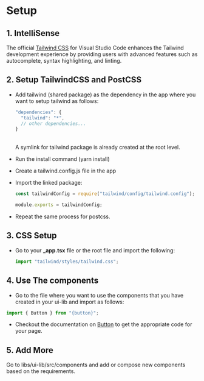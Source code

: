 
<Meta title='Using GenesisX UI/Setup' />

# Setup

## 1. IntelliSense

The official [Tailwind CSS](https://tailwindcss.com/docs/editor-setup#intelli-sense-for-vs-code) for Visual Studio Code enhances the Tailwind development experience by providing users with advanced features such as autocomplete, syntax highlighting, and linting.

## 2. Setup TailwindCSS and PostCSS

- Add tailwind (shared package) as the dependency in the app where you want to setup tailwind as follows:

  ```js
  "dependencies": {
    "tailwind": "*",
    // other dependencies...
  }
  ```

  <br />
  <Callout kind='info'>
    A symlink for tailwind package is already created at the root level.
  </Callout>

- Run the install command (yarn install)

- Create a tailwind.config.js file in the app

- Import the linked package:

  ```js
  const tailwindConfig = require("tailwind/config/tailwind.config");

  module.exports = tailwindConfig;
  ```

- Repeat the same process for postcss.

## 3. CSS Setup

- Go to your **\_app.tsx** file or the root file and import the following:

  ```js
  import "tailwind/styles/tailwind.css";
  ```

## 4. Use The components

- Go to the file where you want to use the components that you have created in your ui-lib and import as follows:

```js
import { Button } from "{button}";
```

- Checkout the documentation on [Button](?path=/docs/component-button--docs) to get the appropriate code for your page.

## 5. Add More

Go to libs/ui-lib/src/components and add or compose new components based on the requirements.
